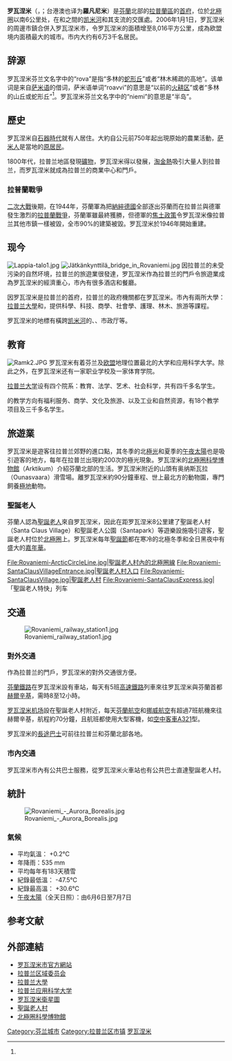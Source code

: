 {{noteTA
|G1=地名
}}
{{Infobox Finnish municipality
|name                   = 罗瓦涅米
|official_name          = 
|native_name            = Rovaniemen kaupunki
|native_name_lang       = fi
|en_name                = Rovaniemi
|settlement_type        = 城市
|total_type             = <!-- 若要變更面積和人口欄位的標題時使用 -->
|image_skyline          = Rovaniemi Montage.jpg
|imagesize              = 
|image_caption          = 从上顺时针方向：{{link-fi|罗瓦涅米教堂|Rovaniemen kirkko}}、[[罗瓦涅米机场|罗瓦涅米机场]]、{{le|圣诞老人村|Santa Claus Village}}、罗瓦涅米市中心、从奥纳斯山眺望市区、[[北極圈科學博物館|北極圈科學博物館]]、北极光
|image_flag             = Rovaniemi.lippu.svg
|flag_size              = 115px
|image_shield           = Rovaniemi.vaakuna.svg
|shield_size            = 65px
|image_map              = Rovaniemi sijainti Suomi.svg
|mapsize                = 
|map_caption            = 
|region                 = [[拉普兰区|拉普兰区]]
|subregion              = [[罗瓦涅米次区|罗瓦涅米次区]]
|government_footnotes   = 
|leader_title           = 
|leader_name            = 
|established_title      = 设市时间
|established_date       = 1960年1月1日
|area_urban_km2         = 
|area_metro_km2         = 
|population_metro       = 
|population_blank1_title  = 
|population_blank1        = 
|population_density_metro_km2 = 
|population_urban       = 
|population_density_urban_km2 = 
|population_note        = 
|finnish_official       = 1
|swedish_official       = 
|sami_official          = 
|urbanisation           = 
|unemployment           = 
|blank1_name            = 
|blank1_info            = 
|elevation_m            = 
|postal_code            = 
|area_code              = 
|website                = {{URL|www.rovaniemi.fi}}
|footnotes              = 
}}
'''罗瓦涅米'''（{{lang-fi|Rovaniemi}}，{{lang-se|Roavenjárga}}；台港澳也译为'''羅凡尼米'''）是[[芬蘭|芬蘭]]北部的[[拉普蘭區|拉普蘭區]]的[[首府|首府]]，位於[[北極圈|北極圈]]以南6公里处，在{{link-fi|奥纳斯山|Ounasvaara}}和{{link-fi|科尔卡洛山|Korkalovaara}}之間的[[凯米河|凯米河]]和其支流{{le|奥纳斯河|Ounasjoki}}的交匯處。2006年1月1日，罗瓦涅米的周邊市鎮合併入罗瓦涅米市，令罗瓦涅米的面積增至8,016平方公里，成為欧盟境内面積最大的城市。市内大约有6万3千名居民。

== 辞源 ==
罗瓦涅米芬兰文名字中的“rova”是指“多林的[[蛇形丘|蛇形丘]]”或者“林木稀疏的高地”。该单词是来自[[萨米语|萨米语]]的借词，萨米语单词“roavvi”的意思是“以前的[[刀耕火耨|火耕区]]”或者“多林的山丘或蛇形丘”<ref name="词源"/>。罗瓦涅米芬兰文名字中的“niemi”的意思是“半岛”。

== 歷史 ==
罗瓦涅米自[[石器時代|石器時代]]就有人居住。大約自公元前750年起出現原始的農業活動，[[萨米人|萨米人]]是當地的[[原居民|原居民]]。

1800年代，拉普兰地區發現[[礦物|礦物]]，罗瓦涅米得以發展，[[淘金熱|淘金熱]]吸引大量人到拉普兰，而罗瓦涅米就成為拉普兰的商業中心和門戶。

=== 拉普蘭戰爭 ===
[[二次大戰|二次大戰]]後期，在1944年，芬蘭軍為把[[納綷德國|納綷德國]]全部逐出芬蘭而在拉普兰與德軍發生激烈的[[拉普蘭戰爭|拉普蘭戰爭]]，芬蘭軍雖最終獲勝，但德軍的[[焦土政策|焦土政策]]令罗瓦涅米像拉普兰其他市鎮一樣被毀，全市90%的建築被毀。罗瓦涅米於1946年開始重建。

== 现今 ==
[[File:Lappia-talo1.jpg|thumb]]
[[File:Jätkänkynttilä_bridge_in_Rovaniemi.jpg|thumb]]
因拉普兰的未受污染的自然坏境，拉普兰的旅遊業很發達，罗瓦涅米作為拉普兰的門戶令旅遊業成為罗瓦涅米的經濟重心，市內有很多酒店和餐廳。

因罗瓦涅米是拉普兰的首府，拉普兰的政府機關都在罗瓦涅米。市內有兩所大學：[[拉普兰大學|拉普兰大學]]和{{link-en|拉普蘭應用科學大學|Lapland University of Applied Sciences}}，提供科學、科技、商學、社會學、護理、林木、旅游等課程。

罗瓦涅米的地標有橫跨[[凯米河|凯米河]]的{{link-fi|壮汉蜡烛大桥|Jätkänkynttilä}}、{{link-fi|拉皮亚大厅|Lappia-talo}}、市政厅等。

== 教育 ==
[[File:Ramk2.JPG|thumb]]
罗瓦涅米有着芬兰及[[欧盟|欧盟]]地理位置最北的大学和应用科学大学。除此之外，在罗瓦涅米还有一家职业学校及一家体育学院。

[[拉普兰大学|拉普兰大学]]设有四个院系：教育、法学、艺术、社会科学，共有四千多名学生。

{{le|拉普兰应用科学大学|Lapland University of Applied Sciences}}的教学方向有福利服务、商学、文化及旅游、以及工业和自然资源，有18个教学项目及三千多名学生。

== 旅遊業 ==
罗瓦涅米是遊客往拉普兰郊野的進口點，其冬季的北[[極光|極光]]和夏季的[[午夜太陽|午夜太陽]]也是吸引遊客的地方，每年在拉普兰出現約200次的極光現象。罗瓦涅米的[[北極圈科學博物館|北極圈科學博物館]]（Arktikum）介紹芬蘭北部的生活。罗瓦涅米附近的山頭有奥纳斯瓦拉（Ounasvaara）滑雪場。離罗瓦涅米約90分鐘車程、世上最北方的動物園{{link-fi|拉努阿动物园|Ranuan eläinpuisto}}，專門飼養[[極地|極地]]動物。

=== 聖誕老人 ===
芬蘭人認為[[聖誕老人|聖誕老人]]來自罗瓦涅米，因此在距罗瓦涅米8公里建了聖誕老人村（Santa Claus Village）和聖誕老人公園（Santapark）等遊樂設施吸引遊客，聖誕老人村位於[[北極圈|北極圈]]上。罗瓦涅米每年[[聖誕節|聖誕節]]都在寒冷的北極冬季和全日黑夜中有盛大的[[嘉年華|嘉年華]]。

<gallery mode=packed heights=130px>
File:Rovaniemi-ArcticCircleLine.jpg|聖誕老人村內的北極圈線
File:Rovaniemi-SantaClausVillageEntrance.jpg|聖誕老人村入口
File:Rovaniemi-SantaClausVillage.jpg|聖誕老人村
File:Rovaniemi-SantaClausExpress.jpg|「聖誕老人特快」列车
</gallery>

== 交通 ==
[[File:Rovaniemi_railway_station1.jpg|thumb]]
=== 對外交通 ===
作為拉普兰的門戶，罗瓦涅米的對外交通很方便。

[[芬蘭鐵路|芬蘭鐵路]]在罗瓦涅米設有車站，每天有5班[[高速鐵路|高速鐵路]]列車來往罗瓦涅米與芬蘭首都[[赫爾辛基|赫爾辛基]]，需時8至12小時。

[[罗瓦涅米机场|罗瓦涅米机场]]設在聖誕老人村附近，每天[[芬蘭航空|芬蘭航空]]和[[挪威航空|挪威航空]]有超過7班航機來往赫爾辛基，航程約70分鐘，且航班都使用大型客機，如[[空中客車A320|空中客車A321]]型。

罗瓦涅米的[[長途巴士|長途巴士]]可前往拉普兰和芬蘭北部各地。

=== 市內交通 ===
罗瓦涅米市內有公共巴士服務，從罗瓦涅米火車站也有公共巴士直達聖誕老人村。

== 統計 ==
[[File:Rovaniemi_-_Aurora_Borealis.jpg|thumb]]
=== 氣候 ===
* 平均氣溫： +0.2℃
* 年降雨：535 mm
* 平均每年有183天積雪
* 紀錄最低溫： -47.5℃
* 紀錄最高溫： +30.6℃
* [[午夜太陽|午夜太陽]]（全天日照）：由6月6日至7月7日

== 参考文献 ==
{{Reflist|30em|refs=
<ref name="词源">{{Cite book | author = Häkkinen, Kaisa | title = Nykysuomen etymologinen sanakirja | publisher = WSOY | date = 2007年 | pages = | ISBN = 951-0-27108-X | accessdate = | language = fi | quote = }}</ref>
}}

== 外部連結 ==
{{commonscat|Rovaniemi}}
* [https://www.rovaniemi.fi/ 罗瓦涅米市官方網站] {{Wayback|url=https://www.rovaniemi.fi/ |date=20200604001738 }} {{fi}} {{en}}
* [http://www.lappi.fi/en/home 拉普兰区域委员会] {{Wayback|url=http://www.lappi.fi/en/home |date=20201114003300 }} {{en}}
* [http://www.ulapland.fi/EN 拉普兰大學] {{Wayback|url=http://www.ulapland.fi/EN |date=20210502065403 }} {{en}} {{fi}}
* [http://www.lapinamk.fi/en 拉普兰应用科学大学] {{Wayback|url=http://www.lapinamk.fi/en |date=20210128041747 }} {{en}} {{fi}}
* [http://maps.google.com/maps?ll=66.50,25.70&spn=0.1,0.1&t=k 罗瓦涅米衛星圖] {{Wayback|url=http://maps.google.com/maps?ll=66.50,25.70&spn=0.1,0.1&t=k |date=20111009190945 }}
* [https://www.santaclausvillage.info/ 聖誕老人村] {{Wayback|url=https://www.santaclausvillage.info/ |date=20210422232946 }} {{en}}
* [http://www.arktikum.fi/en/home.html 北極圈科學博物館] {{Wayback|url=http://www.arktikum.fi/en/home.html |date=20210117163331 }} {{en}} {{fi}}

{{拉普蘭區}}

[[Category:芬兰城市|Category:芬兰城市]]
[[Category:拉普兰区市镇|Category:拉普兰区市镇]]
[[Category:罗瓦涅米|]]
